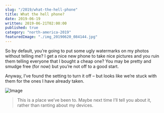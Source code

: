 ```yaml
---
slug: "/2019/what-the-hell-phone"
title: What the hell phone?
date: 2019-06-19
written: 2019-06-21T02:00:00
published: true
category: "north-america-2019"
featuredImage: "./img_20190620_084144.jpg"
---
```


So by default, you’re going to put some ugly watermarks on my photos without telling me? I get a nice new phone to take nice pictures and you ruin them telling everyone that I bought a cheap one? You may be pretty and smudge free (for now) but you’re not off to a good start.

Anyway, I’ve found the setting to turn it off – but looks like we’re stuck with them for the ones I have already taken.

![Image](./img_20190620_084144.jpg)

> This is a place we’ve been to. Maybe next time I’ll tell you about it, rather than ranting about my devices.
